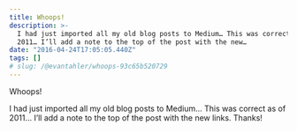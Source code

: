 ```yaml
---
title: Whoops!
description: >-
  I had just imported all my old blog posts to Medium… This was correct as of
  2011… I’ll add a note to the top of the post with the new…
date: "2016-04-24T17:05:05.440Z"
tags: []
# slug: /@evantahler/whoops-93c65b520729
---
```


Whoops!

I had just imported all my old blog posts to Medium… This was correct as of 2011… I’ll add a note to the top of the post with the new links. Thanks!
